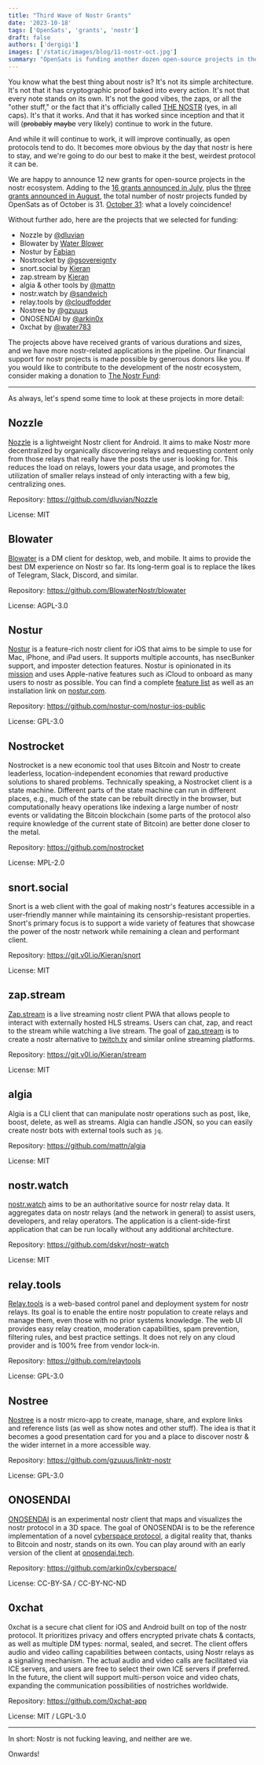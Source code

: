 ```yaml
---
title: "Third Wave of Nostr Grants"
date: '2023-10-18'
tags: ['OpenSats', 'grants', 'nostr']
draft: false
authors: ['dergigi']
images: ['/static/images/blog/11-nostr-oct.jpg']
summary: "OpenSats is funding another dozen open-source projects in the nostr ecosystem."
---
```


You know what the best thing about nostr is? It's not its simple architecture.
It's not that it has cryptographic proof baked into every action. It's not that
every note stands on its own. It's not the good vibes, the zaps, or all the
"other stuff," or the fact that it's officially called [THE
NOSTR](https://njump.me/note1gt4q3wdd6lfjzmweh9ge594s8vjga5cshuqdqzdhj9d6ahdlgasqpe96fa)
(yes, in all caps). It's that it works. And that it has worked since inception
and that it will (~~probably~~ ~~maybe~~ very likely) continue to work in the future.

And while it will continue to work, it will improve continually, as open
protocols tend to do. It becomes more obvious by the day that nostr is here to
stay, and we're going to do our best to make it the best, weirdest protocol it
can be.

We are happy to announce 12 new grants for open-source projects in the nostr
ecosystem. Adding to the [16 grants announced in
July](https://opensats.org/blog/nostr-grants-july-2023), plus the [three grants
announced in
August](https://opensats.org/blog/bitcoin-and-nostr-grants-august-2023), the
total number of nostr projects funded by OpenSats as of October is 31. [October
31](https://web.archive.org/web/20181101115634/http://www.metzdowd.com/pipermail/cryptography/2008-October/014810.html):
what a lovely coincidence!

Without further ado, here are the projects that we selected for funding:

- Nozzle by [@dluvian](https://njump.me/npub1useke4f9maul5nf67dj0m9sq6jcsmnjzzk4ycvldwl4qss35fvgqjdk5ks)
- Blowater by [Water Blower](https://njump.me/npub1dww6jgxykmkt7tqjqx985tg58dxlm7v83sa743578xa4j7zpe3hql6pdnf)
- Nostur by [Fabian](https://njump.me/npub1n0sturny6w9zn2wwexju3m6asu7zh7jnv2jt2kx6tlmfhs7thq0qnflahe)
- Nostrocket by [@gsovereignty](https://njump.me/npub1mygerccwqpzyh9pvp6pv44rskv40zutkfs38t0hqhkvnwlhagp6s3psn5p)
- snort.social by [Kieran](http://npub1v0lxxxxutpvrelsksy8cdhgfux9l6a42hsj2qzquu2zk7vc9qnkszrqj49)
- zap.stream by [Kieran](http://npub1v0lxxxxutpvrelsksy8cdhgfux9l6a42hsj2qzquu2zk7vc9qnkszrqj49)
- algia & other tools by [@mattn](https://njump.me/npub1937vv2nf06360qn9y8el6d8sevnndy7tuh5nzre4gj05xc32tnwqauhaj6)
- nostr.watch by [@sandwich](https://njump.me/npub1uac67zc9er54ln0kl6e4qp2y6ta3enfcg7ywnayshvlw9r5w6ehsqq99rx)
- relay.tools by [@cloudfodder](https://njump.me/npub10npj3gydmv40m70ehemmal6vsdyfl7tewgvz043g54p0x23y0s8qzztl5h)
- Nostree by [@gzuuus](https://njump.me/npub1gzuushllat7pet0ccv9yuhygvc8ldeyhrgxuwg744dn5khnpk3gs3ea5ds)
- ONOSENDAI by [@arkin0x](https://njump.me/npub1arkn0xxxll4llgy9qxkrncn3vc4l69s0dz8ef3zadykcwe7ax3dqrrh43w)
- 0xchat by [@water783](https://njump.me/npub10td4yrp6cl9kmjp9x5yd7r8pm96a5j07lk5mtj2kw39qf8frpt8qm9x2wl)

The projects above have received grants of various durations and sizes, and we
have more nostr-related applications in the pipeline. Our financial support for
nostr projects is made possible by generous donors like you. If you would like
to contribute to the development of the nostr ecosystem, consider making a
donation to [The Nostr Fund](https://opensats.org/projects/nostr):

<center>
    <DonateToNostrFundButton/>
</center>

---

As always, let's spend some time to look at these projects in more detail:

## Nozzle

[Nozzle](https://github.com/dluvian/Nozzle/releases) is a lightweight Nostr
client for Android. It aims to make Nostr more decentralized by organically
discovering relays and requesting content only from those relays that really
have the posts the user is looking for. This reduces the load on relays, lowers
your data usage, and promotes the utilization of smaller relays instead of only
interacting with a few big, centralizing ones.

Repository: https://github.com/dluvian/Nozzle

License: MIT

## Blowater

[Blowater](https://blowater.app/) is a DM client for desktop, web, and mobile.
It aims to provide the best DM experience on Nostr so far. Its long-term goal is
to replace the likes of Telegram, Slack, Discord, and similar.

Repository: https://github.com/BlowaterNostr/blowater

License: AGPL-3.0

## Nostur

[Nostur](https://nostur.com/) is a feature-rich nostr client for iOS that aims
to be simple to use for Mac, iPhone, and iPad users. It supports multiple
accounts, has nsecBunker support, and imposter detection features. Nostur is
opinionated in its
[mission](https://blogstack.io/naddr1qq8xummnw36hyttdd9ehx6t0dcq3gamnwvaz7tmjv4kxz7fwv3sk6atn9e5k7q3qn0sturny6w9zn2wwexju3m6asu7zh7jnv2jt2kx6tlmfhs7thq0qxpqqqp65w8jxczy)
and uses Apple-native features such as iCloud to onboard as many users to nostr
as possible. You can find a complete [feature list](https://nostur.com/) as well
as an installation link on [nostur.com](https://nostur.com/).

Repository: https://github.com/nostur-com/nostur-ios-public

License: GPL-3.0

## Nostrocket

Nostrocket is a new economic tool that uses Bitcoin and Nostr to create
leaderless, location-independent economies that reward productive solutions to
shared problems. Technically speaking, a Nostrocket client is a state machine.
Different parts of the state machine can run in different places, e.g., much of
the state can be rebuilt directly in the browser, but computationally heavy
operations like indexing a large number of nostr events or validating the
Bitcoin blockchain (some parts of the protocol also require knowledge of the
current state of Bitcoin) are better done closer to the metal.

Repository: https://github.com/nostrocket

License: MPL-2.0

## snort.social

Snort is a web client with the goal of making nostr's features accessible in a
user-friendly manner while maintaining its censorship-resistant properties.
Snort's primary focus is to support a wide variety of features that showcase the
power of the nostr network while remaining a clean and performant client.

Repository: https://git.v0l.io/Kieran/snort

License: MIT

## zap.stream

[Zap.stream](https://zap.stream/) is a live streaming nostr client PWA that
allows people to interact with externally hosted HLS streams. Users can chat,
zap, and react to the stream while watching a live stream. The goal of
[zap.stream](https://zap.stream/) is to create a nostr alternative to
[twitch.tv](https://www.twitch.tv/) and similar online streaming platforms.

Repository: https://git.v0l.io/Kieran/stream

License: MIT

## algia

Algia is a CLI client that can manipulate nostr operations such as post, like,
boost, delete, as well as streams. Algia can handle JSON, so you can easily
create nostr bots with external tools such as `jq`.

Repository: https://github.com/mattn/algia

License: MIT

## nostr.watch

[nostr.watch](https://nostr.watch/) aims to be an authoritative source for nostr
relay data. It aggregates data on nostr relays (and the network in general) to
assist users, developers, and relay operators. The application is a
client-side-first application that can be run locally without any additional
architecture.

Repository: https://github.com/dskvr/nostr-watch

License: MIT

## relay.tools

[Relay.tools](https://relay.tools/) is a web-based control panel and deployment
system for nostr relays. Its goal is to enable the entire nostr population to
create relays and manage them, even those with no prior systems knowledge. The
web UI provides easy relay creation, moderation capabilities, spam prevention,
filtering rules, and best practice settings. It does not rely on any cloud
provider and is 100% free from vendor lock-in.

Repository: https://github.com/relaytools

License: GPL-3.0

## Nostree

[Nostree](https://nostree.me/) is a nostr micro-app to create, manage, share,
and explore links and reference lists (as well as show notes and other stuff).
The idea is that it becomes a good presentation card for you and a place to
discover nostr & the wider internet in a more accessible way.

Repository: https://github.com/gzuuus/linktr-nostr

License: GPL-3.0

## ONOSENDAI

[ONOSENDAI](https://www.onosendai.tech/) is an experimental nostr client that
maps and visualizes the nostr protocol in a 3D space. The goal of ONOSENDAI is
to be the reference implementation of a novel [cyberspace
protocol](https://github.com/arkin0x/cyberspace/), a digital reality that,
thanks to Bitcoin and nostr, stands on its own. You can play around with an
early version of the client at [onosendai.tech](https://www.onosendai.tech/).

Repository: https://github.com/arkin0x/cyberspace/

License: CC-BY-SA / CC-BY-NC-ND

## 0xchat

0xchat is a secure chat client for iOS and Android built on top of the nostr
protocol. It prioritizes privacy and offers encrypted private chats & contacts,
as well as multiple DM types: normal, sealed, and secret. The client offers
audio and video calling capabilities between contacts, using Nostr relays as a
signaling mechanism. The actual audio and video calls are facilitated via ICE
servers, and users are free to select their own ICE servers if preferred. In the
future, the client will support multi-person voice and video chats, expanding
the communication possibilities of nostriches worldwide.

Repository: https://github.com/0xchat-app

License: MIT / LGPL-3.0

---

In short: Nostr is not fucking leaving, and neither are we.

<VideoPlayer src="/static/videos/not-leaving.mov"/>

Onwards!
